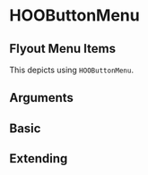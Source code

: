 
<Meta of={HooButtonMenuStories} />

# HOOButtonMenu

## Flyout Menu Items

This depicts using `HOOButtonMenu`.

## Arguments

<ArgTypes of={HOOButtonMenu} />

## Basic

<Canvas of={HooButtonMenuStories.Basic} />

## Extending

<Canvas of={HooButtonMenuStories.Extending} />
